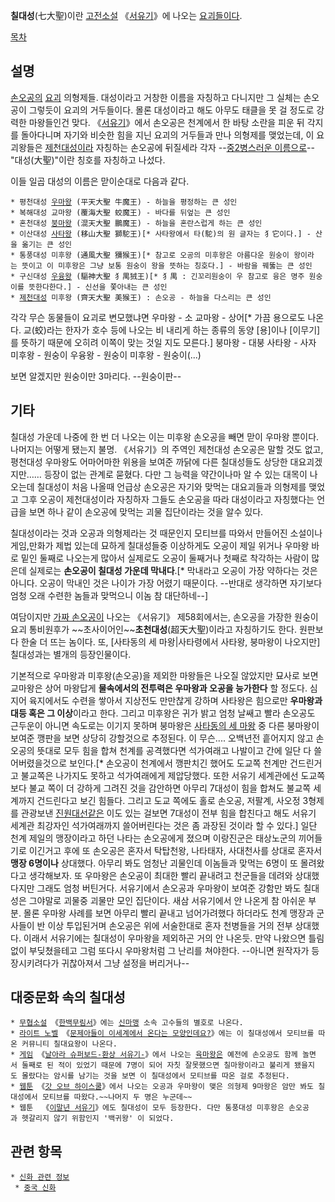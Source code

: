'''칠대성'''(七大聖)이란 [[고전소설]] 《[[서유기]]》에 나오는 [[요괴]]들이다.

[[목차]]
== 설명 ==
[[손오공]]의 [[요괴]] 의형제들. 대성이라고 거창한 이름을 자칭하고 다니지만 그 실체는 손오공이 그렇듯이 요괴의 거두들이다. 몰론 대성이라고 해도 아무도 태클을 못 걸 정도로 강력한 마왕들인건 맞다. 《[[서유기]]》에서 손오공은 천계에서 한 바탕 소란을 피운 뒤 각지를 돌아다니며 자기와 비슷한 힘을 지닌 요괴의 거두들과 만나 의형제를 맺었는데, 이 요괴왕들은 [[제천대성]]이라 자칭하는 손오공에 뒤질세라 각자 --[[이말년 서유기|중2병스러운 이름으로]]--"대성(大聖)"이란 칭호를 자칭하고 나섰다.

이들 일곱 대성의 이름은 맏이순대로 다음과 같다.

 * 평천대성 [[우마왕]] (平天大聖 牛魔王) - 하늘을 평정하는 큰 성인
 * 복해대성 교마왕 (覆海大聖 蛟魔王) - 바다를 뒤엎는 큰 성인 
 * 혼천대성 [[붕마왕]] (混天大聖 鵬魔王) - 하늘을 혼란스럽게 하는 큰 성인
 * 이산대성 [[사타왕]] (移山大聖 獅駝王)[* 사타왕에서 타(駝)의 원 글자는 犭它이다.] - 산을 옮기는 큰 성인
 * 통풍대성 미후왕 (通風大聖 獼猴王)[* 참고로 오공의 미후왕은 아름다운 원숭이 왕이라는 뜻이고 이 미후왕은 그냥 보통 원숭이 왕을 뜻하는 칭호다.] - 바람을 꿰뚫는 큰 성인
 * 구신대성 [[우융왕]] (驅神大聖 犭禺狨王)[* 犭禺 : 긴꼬리원숭이 우 참고로 융은 명주 원숭이를 뜻한다한다.] - 신선을 쫓아내는 큰 성인
 * [[제천대성]] 미후왕 (齊天大聖 美猴王) : 손오공 - 하늘을 다스리는 큰 성인

각각 무슨 동물들이 요괴로 변모했냐면
우마왕 - 소
교마왕 - 상어[* 가끔 용으로도 나온다. 교(蛟)라는 한자가 호수 등에 나오는 비 내리게 하는 종류의 동양 [용]이나 [이무기]를 뜻하기 때문에 오히려 이쪽이 맞는 것일 지도 모른다.]
붕마왕 - 대붕
사타왕 - 사자
미후왕 - 원숭이
우융왕 - 원숭이
미후왕 - 원숭이(...)

보면 알겠지만 원숭이만 3마리다. --원숭이판--

== 기타 ==
칠대성 가운데 나중에 한 번 더 나오는 이는 미후왕 손오공을 빼면 맏이 우마왕 뿐이다. 나머지는 어떻게 됐는지 불명. 《서유기》의 주역인 제천대성 손오공은 말할 것도 없고, 평천대성 우마왕도 어마어마한 위용을 보여준 까닭에 다른 칠대성들도 상당한 대요괴겠지만…… 등장이 없는 관계로 묻혔다. 다만 그 능력을 약간이나마 알 수 있는 대목이 나오는데 칠대성이 처음 나올때 언급상 손오공은 자기와 맞먹는 대요괴들과 의형제를 맺었고 그후 오공이 제천대성이라 자칭하자 그들도 손오공을 따라 대성이라고 자칭했다는 언급을 보면 하나 같이 손오공에 맞먹는 괴물 집단이라는 것을 알수 있다.

칠대성이라는 것과 오공과 의형제라는 것 때문인지 모티브를 따와서 만들어진 소설이나 게임,만화가 제법 있는데 묘하게 칠대성들중 이상하게도 오공이 제일 위거나 우마왕 바로 밑인 둘째로 나오는게 많아서 실제로도 오공이 둘째거나 첫째로 착각하는 사람이 많은데 실제로는 '''손오공이 칠대성 가운데 막내다'''.[* 막내라고 오공이 가장 약하다는 것은 아니다. 오공이 막내인 것은 나이가 가장 어렸기 때문이다. --반대로 생각하면 자기보다 엄청 오래 수련한 놈들과 맞먹으니 이놈 참 대단하네--]

여담이지만 [[가짜 손오공]]이 나오는 《서유기》 제58회에서는, 손오공을 가장한 원숭이 요괴 통비원후가 ~~초사이어인~~'''초천대성'''(超天大聖)이라고 자칭하기도 한다. 원판보다 한술 더 뜨는 놈이다. 또, [사타동의 세 마왕|사타령에서 사타왕, 붕마왕이 나오지만] 칠대성과는 별개의 등장인물이다.

기본적으로 우마왕과 미후왕(손오공)을 제외한 마왕들은 나오질 않았지만 묘사로 보면 교마왕은 상어 마왕답게 '''물속에서의 전투력은 우마왕과 오공을 능가한다''' 할 정도다. 심지어 육지에서도 수련을 쌓아서 지상전도 만만찮게 강하며 사타왕은 힘으로만 '''우마왕과 대등 혹은 그 이상'''이라고 한다. 그리고 미후왕은 귀가 밝고 엄청 날쌔고 빨라 손오공도 근두운이 아니면 속도로는 이기지 못하며 붕마왕은 [[사타동의 세 마왕]] 중 다른 붕마왕이 보여준 깽판을 보면 상당히 강할것으로 추정된다. 이 무슨.... 오백년전 흩어지지 않고 손오공의 뜻대로 모두 힘을 합쳐 천계를 공격했다면 석가여래고 나발이고 간에 일단 다 쓸어버렸을것으로 보인다.[* 손오공이 천계에서 깽판치긴 했어도 도교쪽 천계만 건드린거고 불교쪽은 나가지도 못하고 석가여래에게 제압당했다. 또한 서유기 세계관에선 도교쪽보다 불교 쪽이 더 강하게 그려진 것을 감안하면 아무리 7대성이 힘을 합쳐도 불교쪽 세계까지 건드린다고 보긴 힘들다. 그리고 도교 쪽에도 홀로 손오공, 저팔계, 사오정 3형제를 관광보낸 [[진원대선]]같은 이도 있는 걸보면 7대성이 전부 힘을 합친다고 해도 서유기 세계관 최강자인 석가여래까지 쓸어버린다는 것은 좀 과장된 것이라 할 수 있다.] 일단 천계 제일의 맹장이라고 하던 나타는 손오공에게 졌으며 이랑진군은 태상노군의 끼어들기로 이긴거고 후에 또 손오공은 혼자서 탁탑천왕, 나타태자, 사대천사를 상대로 혼자서 '''맹장 6명이나''' 상대했다. 아무리 봐도 엄청난 괴물인데 이놈들과 맞먹는 6명이 또 몰려왔다고 생각해보자. 또 우마왕은 손오공이 최대한 빨리 끝내려고 천군들을 데려와 상대했다지만 그래도 엄청 버틴거다. 서유기에서 손오공과 우마왕이 보여준 강함만 봐도 칠대성은 그야말로 괴물중 괴물만 모인 집단이다. 새삼 서유기에서 안 나온게 참 아쉬운 부분. 몰론 우마왕 사례를 보면 아무리 빨리 끝내고 넘어가려했다 하더라도 천계 맹장과 군사들이 반 이상 투입된거며 손오공은 위에 서술한대로 혼자 천병들을 거의 전부 상대했다. 이래서 서유기에는 칠대성이 우마왕을 제외하곤 거의 안 나온듯. 만약 나왔으면 틀림없이 부딪쳤을테고 그럼 또다시 우마왕처럼 그 난리를 쳐야한다. --아니면 원작자가 등장시키려다가 귀찮아져서 그냥 설정을 버리거나--

== 대중문화 속의 칠대성 ==
 * [[무협소설]] 《[[한백무림서]]》에는 [[신마맹]] 소속 고수들의 별호로 나온다.
 * [[라이트 노벨]] 《[[문제아들이 이세계에서 온다는 모양인데요?]]》에는 이 칠대성에서 모티브를 따온 커뮤니티 칠대요왕이 나온다.
 * [[게임]] 《[[날아라 슈퍼보드-환상 서유기-]]》에서 나오는 [[육마왕]]은 예전에 손오공도 함께 놀면서 둘째로 된 적이 있었기 때문에 7명이 되어 자칫 잘못했으면 칠마왕이라고 불리게 됐을지도 몰랐다는 암시를 남기는 것을 보면 이 칠대성에서 모티브를 따온 걸로 추정된다.
 * [[웹툰]] 《[[갓 오브 하이스쿨]]》에서 나오는 오공과 우마왕이 맺은 의형제 9마왕은 암만 봐도 칠대성에서 모티브를 따왔다.~~나머지 두 명은 누군데~~
 * 웹툰  《[[이말년 서유기]]》에도 칠대성이 모두 등장한다. 다만 통풍대성 미후왕은 손오공과 헷갈리지 않기 위함인지 '백귀왕' 이 되었다.

== 관련 항목 ==
 * [[신화 관련 정보]]
  * [[중국 신화]]
